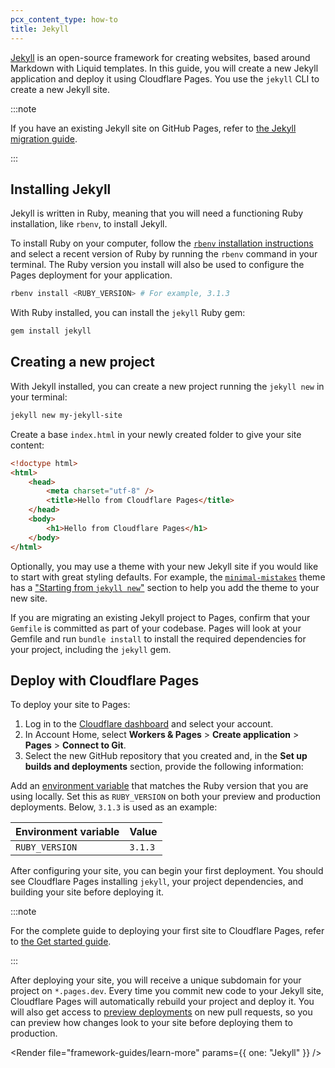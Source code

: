 ```yaml
---
pcx_content_type: how-to
title: Jekyll
---
```



[Jekyll](https://jekyllrb.com/) is an open-source framework for creating websites, based around Markdown with Liquid templates. In this guide, you will create a new Jekyll application and deploy it using Cloudflare Pages. You use the `jekyll` CLI to create a new Jekyll site.

:::note

If you have an existing Jekyll site on GitHub Pages, refer to [the Jekyll migration guide](/pages/migrations/migrating-jekyll-from-github-pages/).

:::

## Installing Jekyll

Jekyll is written in Ruby, meaning that you will need a functioning Ruby installation, like `rbenv`, to install Jekyll.

To install Ruby on your computer, follow the [`rbenv` installation instructions](https://github.com/rbenv/rbenv#installation) and select a recent version of Ruby by running the `rbenv` command in your terminal. The Ruby version you install will also be used to configure the Pages deployment for your application.

```sh
rbenv install <RUBY_VERSION> # For example, 3.1.3
```

With Ruby installed, you can install the `jekyll` Ruby gem:

```sh
gem install jekyll
```

## Creating a new project

With Jekyll installed, you can create a new project running the `jekyll new` in your terminal:

```sh
jekyll new my-jekyll-site
```

Create a base `index.html` in your newly created folder to give your site content:

```html
<!doctype html>
<html>
	<head>
		<meta charset="utf-8" />
		<title>Hello from Cloudflare Pages</title>
	</head>
	<body>
		<h1>Hello from Cloudflare Pages</h1>
	</body>
</html>
```

Optionally, you may use a theme with your new Jekyll site if you would like to start with great styling defaults. For example, the [`minimal-mistakes`](https://github.com/mmistakes/minimal-mistakes) theme has a ["Starting from `jekyll new`"](https://mmistakes.github.io/minimal-mistakes/docs/quick-start-guide/#starting-from-jekyll-new) section to help you add the theme to your new site.

<Render file="tutorials-before-you-start" />

<Render file="framework-guides/create-github-repository_no_init" />

If you are migrating an existing Jekyll project to Pages, confirm that your `Gemfile` is committed as part of your codebase. Pages will look at your Gemfile and run `bundle install` to install the required dependencies for your project, including the `jekyll` gem.

## Deploy with Cloudflare Pages

To deploy your site to Pages:

1. Log in to the [Cloudflare dashboard](https://dash.cloudflare.com/) and select your account.
2. In Account Home, select **Workers & Pages** > **Create application** > **Pages** > **Connect to Git**.
3. Select the new GitHub repository that you created and, in the **Set up builds and deployments** section, provide the following information:

<PagesBuildPreset framework="jekyll" />

Add an [environment variable](/pages/configuration/build-image/) that matches the Ruby version that you are using locally. Set this as `RUBY_VERSION` on both your preview and production deployments. Below, `3.1.3` is used as an example:

| Environment variable | Value   |
| -------------------- | ------- |
| `RUBY_VERSION`       | `3.1.3` |

After configuring your site, you can begin your first deployment. You should see Cloudflare Pages installing `jekyll`, your project dependencies, and building your site before deploying it.

:::note

For the complete guide to deploying your first site to Cloudflare Pages, refer to [the Get started guide](/pages/get-started/).

:::

After deploying your site, you will receive a unique subdomain for your project on `*.pages.dev`.
Every time you commit new code to your Jekyll site, Cloudflare Pages will automatically rebuild your project and deploy it. You will also get access to [preview deployments](/pages/configuration/preview-deployments/) on new pull requests, so you can preview how changes look to your site before deploying them to production.

<Render file="framework-guides/learn-more" params={{ one: "Jekyll" }} />
